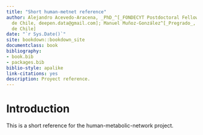 ```yaml
--- 
title: "Short human-metnet reference"
author: Alejandro Acevedo-Aracena, _PhD_^[_FONDECYT Postdoctoral Fellow_, Universidad
  de Chile, deepen.data@gmail.com]; Manuel Muñoz-González^[_Pregrado_, Universidad
  de Chile]
date: "`r Sys.Date()`"
site: bookdown::bookdown_site
documentclass: book
bibliography:
- book.bib
- packages.bib
biblio-style: apalike
link-citations: yes
description: Proyect reference.
---
```


# Introduction { .unnumbered}

This is a short reference for the human-metabolic-network project. 
